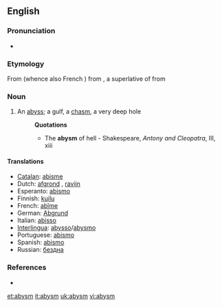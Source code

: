 ==English==

===Pronunciation===
*{{IPA|/ə'bızəm/}}

===Etymology===
From {{etyl|fro|en}} {{term|abisme|lang=fro}} (whence also French {{term|abîme|lang=fr}}) from {{LL.}} {{term|abyssimus|lang=la}}, a superlative of {{term|abyssus|lang=la}} from {{etyl|grc|en}} {{term|ἄβυσσος|tr=abussos|lang=grc|sc=polytonic}}

===Noun===
{{en-noun}}

# An [[abyss]]; a gulf, a [[chasm]], a very deep hole
#:'''Quotations'''
#:*The '''abysm''' of hell - Shakespeare, ''Antony and Cleopatra'', III, xiii

====Translations====
*[[Catalan]]: [[abisme]] {{m}}
*Dutch: [[afgrond]] {{m}}, [[ravijn]] {{n}}
*Esperanto: [[abismo]]
*Finnish: [[kuilu]]
*French: [[abîme]] {{m}}
*German: [[Abgrund]] {{m}}
*Italian: [[abisso]] {{m}}
*[[Interlingua]]: [[abysso]]/[[abysmo]]
*Portuguese: [[abismo]] {{m}}
*Spanish: [[abismo]] {{m}}
*Russian: [[бездна]] {{m}}

===References===
*{{R:1913}}

[[et:abysm]]
[[it:abysm]]
[[uk:abysm]]
[[vi:abysm]]